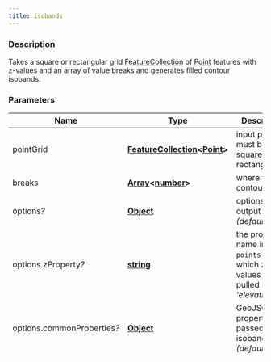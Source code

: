 ```yaml
---
title: isobands
---
```



### Description

Takes a square or rectangular grid [FeatureCollection](https://tools.ietf.org/html/rfc7946#section-3.3) of [Point](https://tools.ietf.org/html/rfc7946#section-3.1.2) features with z-values and an array of
value breaks and generates filled contour isobands.

### Parameters

| Name                             | Type                                                                                                                                                                                             | Description                                                                                                |
| -------------------------------- | ------------------------------------------------------------------------------------------------------------------------------------------------------------------------------------------------ | ---------------------------------------------------------------------------------------------------------- |
| pointGrid                        | **[FeatureCollection](https://tools.ietf.org/html/rfc7946#section-3.3)&lt;[Point](https://tools.ietf.org/html/rfc7946#section-3.1.2)&gt;**                                                       | input points - must be square or rectangular                                                               |
| breaks                           | **[Array](https://developer.mozilla.org/docs/Web/JavaScript/Reference/Global_Objects/Array)&lt;[number](https://developer.mozilla.org/docs/Web/JavaScript/Reference/Global_Objects/Number)&gt;** | where to draw contours                                                                                     |
| options<i>?</i>                  | **[Object](https://developer.mozilla.org/docs/Web/JavaScript/Reference/Global_Objects/Object)**                                                                                                  | options on output _(default &#123;&#125;)_                                                                 |
| options.zProperty<i>?</i>        | **[string](https://developer.mozilla.org/docs/Web/JavaScript/Reference/Global_Objects/String)**                                                                                                  | the property name in `points` from which z-values will be pulled _(default 'elevation')_                   |
| options.commonProperties<i>?</i> | **[Object](https://developer.mozilla.org/docs/Web/JavaScript/Reference/Global_Objects/Object)**                                                                                                  | GeoJSON properties passed to ALL isobands _(default &#123;&#125;)_                                         |
| options.breaksProperties<i>?</i> | **[Array](https://developer.mozilla.org/docs/Web/JavaScript/Reference/Global_Objects/Array)&lt;[Object](https://developer.mozilla.org/docs/Web/JavaScript/Reference/Global_Objects/Object)&gt;** | GeoJSON properties passed, in order, to the correspondent isoband (order defined by breaks) _(default [])_ |

### Returns

**[FeatureCollection](https://tools.ietf.org/html/rfc7946#section-3.3)&lt;[MultiPolygon](https://tools.ietf.org/html/rfc7946#section-3.1.7)&gt;** a FeatureCollection of [MultiPolygon](https://tools.ietf.org/html/rfc7946#section-3.1.7) features representing isobands

### Installation

```javascript
$ npm install @turf/isobands

import { isobands } from "@turf/isobands";
const result = isobands(...);
```

```javascript
$ npm install @turf/turf

import * as turf from "@turf/turf";
const result = turf.isobands(...);
```

<!-- Expose turf as global var for experimenting in the browser console -->

<BrowserOnly>{() => <WindowTurfGlobal turf={turf} />}</BrowserOnly>
